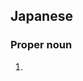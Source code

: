 ==Japanese==
{{ja-kanjitab|有|信}}

===Proper noun===
{{ja-pos|proper|ありのぶ}}

# {{given name|male|lang=ja|sort=ありのぶ}}